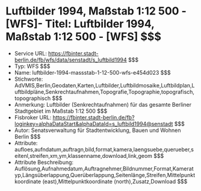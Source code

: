# Luftbilder 1994, Maßstab 1:12 500 - [WFS]- Titel: Luftbilder 1994, Maßstab 1:12 500 - [WFS] $$$
- Service URL: https://fbinter.stadt-berlin.de/fb/wfs/data/senstadt/s_luftbild1994 $$$
- Typ: WFS $$$
- Name: luftbilder-1994-massstab-1-12-500-wfs-e454d023 $$$
- Stichworte: AdVMIS,Berlin,Geodaten,Karten,Luftbilder,Luftbildmosaike,Luftbildplan,Luftbildpläne,Senkrechtaufnahmen,Topografie,Topographie,topografisch,topographisch $$$
- Anmerkung: Luftbilder (Senkrechtaufnahmen) für das gesamte Berliner Stadtgebiet im Maßstab  1:12 500 $$$
- Fisbroker URL: https://fbinter.stadt-berlin.de/fb?loginkey=alphaDataStart&alphaDataId=s_luftbild1994@senstadt $$$
- Autor: Senatsverwaltung für Stadtentwicklung, Bauen und Wohnen Berlin $$$
- Attribute: aufloes,aufndatum,auftragn,bild,format,kamera,laengsuebe,querueber,seitenl,streifen,xm,ym,klassenname,download,link,geom $$$
- Attribute Beschreibung: Auflösung,Aufnahmedatum,Auftragnehmer,Bildnummer,Format,Kameratyp,Längsüberlappung,Querüberlappung,Seitenlänge,Streifen,Mittelpunktkoordinate (east),Mittelpunktkoordinate (north),Zusatz,Download $$$
